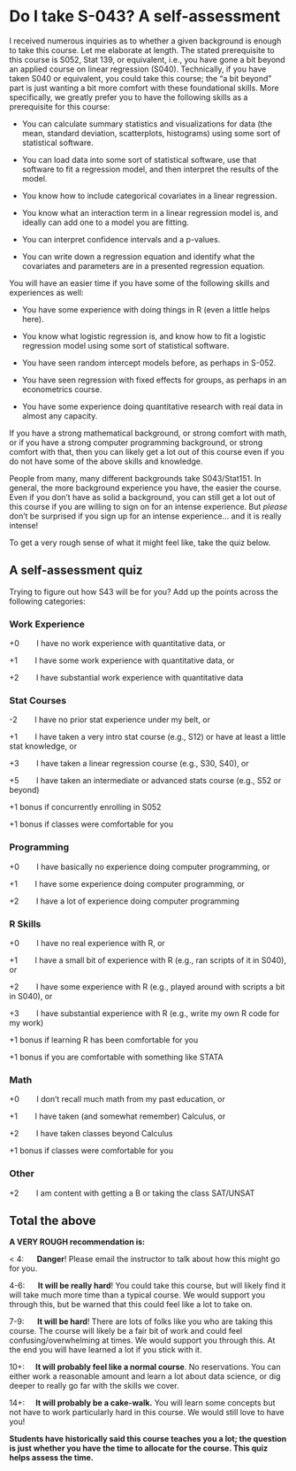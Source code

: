 # Do I take S-043? A self-assessment  {.unnumbered}

I received numerous inquiries as to whether a given background is enough to take this course. Let me elaborate at length. The stated prerequisite to this course is S052, Stat 139, or equivalent, i.e., you have gone a bit beyond an applied course on linear regression (S040). Technically, if you have taken S040 or equivalent, you could take this course; the "a bit beyond" part is just wanting a bit more comfort with these foundational skills. More specifically, we greatly prefer you to have the following skills as a prerequisite for this course:

-   You can calculate summary statistics and visualizations for data (the mean, standard deviation, scatterplots, histograms) using some sort of statistical software.

-   You can load data into some sort of statistical software, use that software to fit a regression model, and then interpret the results of the model.

-   You know how to include categorical covariates in a linear regression.

-   You know what an interaction term in a linear regression model is, and ideally can add one to a model you are fitting.

-   You can interpret confidence intervals and a p-values.

-   You can write down a regression equation and identify what the covariates and parameters are in a presented regression equation.

You will have an easier time if you have some of the following skills and experiences as well:

-   You have some experience with doing things in R (even a little helps here).

-   You know what logistic regression is, and know how to fit a logistic regression model using some sort of statistical software.

-   You have seen random intercept models before, as perhaps in S-052.

-   You have seen regression with fixed effects for groups, as perhaps in an econometrics course.

-   You have some experience doing quantitative research with real data in almost any capacity.

If you have a strong mathematical background, or strong comfort with math, or if you have a strong computer programming background, or strong comfort with that, then you can likely get a lot out of this course even if you do not have some of the above skills and knowledge.

People from many, many different backgrounds take S043/Stat151. In general, the more background experience you have, the easier the course.  Even if you don't have as solid a background, you can still get a lot out of this course if you are willing to sign on for an intense experience. But *please* don't be surprised if you sign up for an intense experience... and it is really intense!

To get a very rough sense of what it might feel like, take the quiz below.

## A self-assessment quiz {.unnumbered}

Trying to figure out how S43 will be for you? ​Add up the points across the following categories:

### **Work Experience** {.unnumbered}

+0        I have no work experience with quantitative data, or

+1        I have some work experience with quantitative data, or

+2        I have substantial work experience with quantitative data

### **Stat Courses** {.unnumbered}

-2        I have no prior stat experience under my belt, or

+1        I have taken a very intro stat course (e.g., S12) or have at least a little stat knowledge, or

+3        I have taken a linear regression course (e.g., S30, S40), or

+5        I have taken an intermediate or advanced stats course (e.g., S52 or beyond)

+1 bonus if concurrently enrolling in S052

+1 bonus if classes were comfortable for you

### **Programming** {.unnumbered}

+0        I have basically no experience doing computer programming, or

+1        I have some experience doing computer programming, or

+2        I have a lot of experience doing computer programming

### **R Skills** {.unnumbered}

+0        I have no real experience with R, or

+1        I have a small bit of experience with R (e.g., ran scripts of it in S040), or

+2        I have some experience with R (e.g., played around with scripts a bit in S040), or

+3        I have substantial experience with R (e.g., write my own R code for my work)

+1 bonus if learning R has been comfortable for you

+1 bonus if you are comfortable with something like STATA

### **Math** {.unnumbered}

+0        I don't recall much math from my past education, or

+1        I have taken (and somewhat remember) Calculus, or

+2        I have taken classes beyond Calculus

+1 bonus if classes were comfortable for you

### **Other** {.unnumbered}

+2        I am content with getting a B or taking the class SAT/UNSAT

## Total the above

**A VERY ROUGH recommendation is:**

\< 4:      **Danger**! Please email the instructor to talk about how this might go for you.

4-6:      **It will be really hard**! You could take this course, but will likely find it will take much more time than a typical course. We would support you through this, but be warned that this could feel like a lot to take on.

7-9:      **It will be hard**! There are lots of folks like you who are taking this course. The course will likely be a fair bit of work and could feel confusing/overwhelming at times. We would support you through this. At the end you will have learned a lot if you stick with it.

10+:     **It will probably feel like a normal course**. No reservations. You can either work a reasonable amount and learn a lot about data science, or dig deeper to really go far with the skills we cover.

14+:     **It will probably be a cake-walk.** You will learn some concepts but not have to work particularly hard in this course. We would still love to have you!

**Students have historically said this course teaches you a lot; the question is just whether you have the time to allocate for the course. This quiz helps assess the time.**
